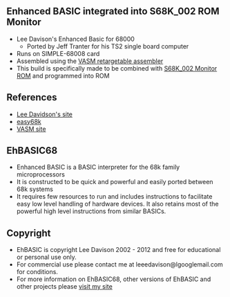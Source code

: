 == Enhanced BASIC integrated into S68K_002 ROM Monitor ==

* Lee Davison's Enhanced Basic for 68000
** Ported by Jeff Tranter for his TS2 single board computer
* Runs on SIMPLE-68008 card
* Assembled using the [https://github.com/douggilliland/Linux-68k/tree/master/vasm VASM retargetable assembler]
* This build is specifically made to be combined with [https://github.com/douggilliland/Linux-68k/tree/master/SIMPLE_68008/S68K_002 S68K_002 Monitor ROM] and programmed into ROM

== References ==

* [http://retro.hansotten.nl/home/lee-davison-web-site/ Lee Davidson's site]
* [http://www.easy68k.com/applications.htm easy68k]
* [http://sun.hasenbraten.de/vasm/ VASM site]

== EhBASIC68 ==

* Enhanced BASIC is a BASIC interpreter for the 68k family microprocessors
* It is constructed to be quick and powerful and easily ported between 68k systems
* It requires few resources to run and includes instructions to facilitate easy low level handling of hardware devices. It also retains most of the powerful high level instructions from similar BASICs.

== Copyright ==

* EhBASIC is copyright Lee Davison 2002 - 2012 and free for educational or personal use only.
* For commercial use please contact me at leeedavison@lgooglemail.com for conditions.
* For more information on EhBASIC68, other versions of EhBASIC and other projects please [http://mycorner.no-ip.org/index.html visit my site]
